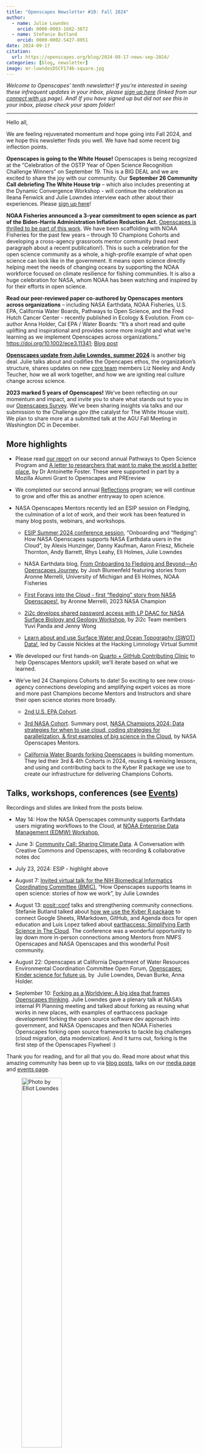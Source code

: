```yaml
---
title: "Openscapes Newsletter #10: Fall 2024"
author:
  - name: Julie Lowndes
    orcid: 0000-0003-1682-3872
  - name: Stefanie Butland
    orcid: 0000-0002-5427-8951  
date: 2024-09-17
citation: 
  url: https://openscapes.org/blog/2024-09-17-news-sep-2024/
categories: [blog, newsletter]
image: mr-lowndesDSCF1746-square.jpg
---
```


*Welcome to Openscapes' tenth newsletter! If you're interested in seeing these infrequent updates in your inbox, please [sign up here](https://docs.google.com/forms/d/e/1FAIpQLSd25jpfiAn1gYNwUPcfMVudsL625_pYbKsqxXpRazHCL6QA7g/viewform) (linked from our [connect with us](https://openscapes.org/connect) page). And! If you have signed up but did not see this in your inbox, please check your spam folder!*

------------------------------------------------------------------------

Hello all,

We are feeling rejuvenated momentum and hope going into Fall 2024, and we hope this newsletter finds you well. We have had some recent big inflection points.

**Openscapes is going to the White House!** Openscapes is being recognized at the “Celebration of the OSTP Year of Open Science Recognition Challenge Winners” on September 19. This is a BIG DEAL and we are excited to share the joy with our community. Our **September 26 Community Call debriefing The White House trip** – which also includes presenting at the Dynamic Convergence Workshop - will continue the celebration as Ileana Fenwick and Julie Lowndes interview each other about their experiences. Please [sign up here](https://openscapes.org/events/2024-09-26-openscapes-whitehouse/)!

**NOAA Fisheries announced a 3-year commitment to open science as part of the Biden-Harris Administration Inflation Reduction Act.** [Openscapes is thrilled to be part of this work](https://openscapes.org/blog/2024-08-19-biden-harris-noaa-fisheries/). We have been scaffolding with NOAA Fisheries for the past few years – through 10 Champions Cohorts and developing a cross-agency grassroots mentor community (read next paragraph about a recent publication!). This is such a celebration for the open science community as a whole, a high-profile example of what open science can look like in the government. It means open science directly helping meet the needs of changing oceans by supporting the NOAA workforce focused on climate resilience for fishing communities. It is also a huge celebration for NASA, whom NOAA has been watching and inspired by for their efforts in open science.

**Read our peer-reviewed paper co-authored by Openscapes mentors across organizations** – including NASA Earthdata, NOAA Fisheries, U.S. EPA, California Water Boards, Pathways to Open Science, and the Fred Hutch Cancer Center - recently published in Ecology & Evolution. From co-author Anna Holder, Cal EPA / Water Boards: “It’s a short read and quite uplifting and inspirational and provides some more insight and what we’re learning as we implement Openscapes across organizations.” <https://doi.org/10.1002/ece3.11341>; [Blog post](https://openscapes.org/blog/2024-06-06-editorial-published/)

[**Openscapes update from Julie Lowndes, summer 2024**](https://openscapes.org/blog/2024-07-18-openscapes-update/) is another big deal. Julie talks about and codifies the Opencapes ethos, the organization’s structure, shares updates on new [core team](https://openscapes.org/team) members Liz Neeley and Andy Teucher, how we all work together, and how we are igniting real culture change across science.

**2023 marked 5 years of Openscapes!** We’ve been reflecting on our momentum and impact, and invite you to share what stands out to you in our [Openscapes Survey](https://docs.google.com/forms/d/e/1FAIpQLSeImqEDROIOlgSwDFYcneboi5dM5bdBNqsLgQ3OFirU-zraKQ/viewform?usp=sf_link). We’ve been sharing insights via talks and our submission to the Challenge.gov (the catalyst for The White House visit). We plan to share more at a submitted talk at the AGU Fall Meeting in Washington DC in December.

## More highlights

-   Please read [our repor](https://openscapes.org/blog/2024-08-05-pathways-report/)t on our second annual Pathways to Open Science Program and [A letter to researchers that want to make the world a better place](https://openscapes.org/blog/2024-08-09-antoinette-foster-letter-make-the-world-better-place/), by Dr Antoinette Foster. These were supported in part by a Mozilla Alumni Grant to Openscapes and PREreview 

-   We completed our second annual [Reflections](https://openscapes.github.io/booklet/) program; we will continue to grow and offer this as another entryway to open science.

-   NASA Openscapes Mentors recently led an ESIP session on Fledging, the culmination of a lot of work, and their work has been featured in many blog posts, webinars, and workshops.

    -   [ESIP Summer 2024 conference session](https://openscapes.org/blog/2024-08-30-esip-summer-2024/), “Onboarding and “fledging”: How NASA Openscapes supports NASA Earthdata users in the Cloud”, by Alexis Hunzinger, Danny Kaufman, Aaron Friesz, Michele Thornton, Andy Barrett, Rhys Leahy, Eli Holmes, Julie Lowndes

    -   NASA Earthdata blog, [From Onboarding to Fledging and Beyond—An Openscapes Journey](https://www.earthdata.nasa.gov/learn/blog/onboarding-fledging-and-beyond-openscapes-journey), by Josh Blumenfeld featuring stories from Aronne Merrelli, University of Michigan and Eli Holmes, NOAA Fisheries

    -   [First Forays into the Cloud - first “fledging” story from NASA Openscapes!](https://openscapes.org/blog/2024-07-22-aronne-merrelli-fledging-parallelized-science-in-the-cloud/), by Aronne Merrelli, 2023 NASA Champion

    -   [2i2c develops shared password access with LP DAAC for NASA Surface Biology and Geology Workshop](https://nasa-openscapes.github.io/news/2024-07-09-2i2c-shared-password/), by 2i2c Team members Yuvi Panda and Jenny Wong

    -   [Learn about and use Surface Water and Ocean Topography (SWOT) Data!](https://nasa-openscapes.github.io/news/2024-07-16-swot-workshop/), led by Cassie Nickles at the Hacking Limnology Virtual Summit

```{=html}
<!-- -->
```
-   We developed our first hands-on [Quarto + GitHub Contributing Clinic](https://openscapes.github.io/quarto-clinic/) to help Openscapes Mentors upskill; we’ll iterate based on what we learned. 

-   We’ve led 24 Champions Cohorts to date! So exciting to see new cross-agency connections developing and amplifying expert voices as more and more past Champions become Mentors and Instructors and share their open science stories more broadly. 

    -   [2nd U.S. EPA Cohort](https://openscapes.github.io/2024-epa/).

    -   [3rd NASA Cohort](https://nasa-openscapes.github.io/2024-nasa-champions/). Summary post, [NASA Champions 2024: Data strategies for when to use cloud, coding strategies for parallelization, & first examples of big science in the Cloud](https://openscapes.org/blog/2024-07-24-2024-nasa-champions-cohort/), by NASA Openscapes Mentors.

    -   [California Water Boards forking Openscapes](https://cawaterboarddatacenter.github.io/swrcb-openscapes/) is building momentum. They led their 3rd & 4th Cohorts in 2024, reusing & remixing lessons, and using and contributing back to the Kyber R package we use to create our infrastructure for delivering Champions Cohorts. 

## Talks, workshops, conferences (see [Events](https://openscapes.org/events))

Recordings and slides are linked from the posts below.

-   May 14: How the NASA Openscapes community supports Earthdata users migrating workflows to the Cloud, at [NOAA Enterprise Data Management (EDMW) Workshop ](https://openscapes.org/events/2024-05-14-noaa-edmw/)

-   June 3: [Community Call: Sharing Climate Data](https://openscapes.org/events/2024-06-03-webinar-sharing-climate-data/). A Conversation with Creative Commons and Openscapes, with recording & collaborative notes doc

-   July 23, 2024: ESIP - highlight above

-   August 7: [Invited virtual talk for the NIH Biomedical Informatics Coordinating Committee (BMIC)](https://openscapes.org/events/2024-08-07-nih-bmic-talk/), “How Openscapes supports teams in open science: stories of how we work”, by Julie Lowndes

-   August 13: [posit::conf](https://reg.conf.posit.co/flow/posit/positconf24/publiccatalog/page/publiccatalog?tab.day=20240812) talks and strengthening community connections. Stefanie Butland talked about [how we use the Kyber R package](https://docs.google.com/presentation/d/1p_EXdYEVGY07VVMGdcvvwjjbwFihHsC_5oXRPW_8tVU/) to connect Google Sheets, RMarkdown, GitHub, and Agenda docs for open education and Luis Lopez talked about [earthaccess: Simplifying Earth Science in The Cloud](https://docs.google.com/presentation/d/1Ot879tfrjhok3BzSwSUr2Xpd26dX-hyVGHQzATLVRTo/). The conference was a wonderful opportunity to lay down more in-person connections among Mentors from NMFS Openscapes and NASA Openscapes and this wonderful Posit community. 

-   August 22: Openscapes at California Department of Water Resources Environmental Coordination Committee Open Forum, [Openscapes: Kinder science for future us](https://docs.google.com/presentation/d/1yOTdJcvWdVWSLIE72L4cCN2b22y-6ZDlOouqP1i_bSI/edit#slide=id.g2c1dee5ed55_3_272), by  Julie Lowndes, Devan Burke, Anna Holder.

-   September 10: [Forking as a Worldview: A big idea that frames Openscapes thinking](https://openscapes.org/events/2024-09-10-nasa-pi-plenary/). Julie Lowndes gave a plenary talk at NASA’s internal PI Planning meeting and talked about forking as reusing what works in new places, with examples of earthaccess package development forking the open source software dev approach into government, and NASA Openscapes and then NOAA Fisheries Openscapes forking open source frameworks to tackle big challenges (cloud migration, data modernization). And it turns out, forking is the first step of the Openscapes Flywheel :)

Thank you for reading, and for all that you do. Read more about what this amazing community has been up to via [blog posts](../../blog.qmd), talks on our [media page](../../media.qmd) and [events page](../../events).

![Photo by Elliot Lowndes](mr-lowndesDSCF1746-square.jpg){fig-alt="photo with fluffy clouds dominating a blue sky, blue-grey mountains in background, purple clusters of flowers in foreground, green-yellow groundcover and a river barely visible in midground running across the photo" width="50%"}
